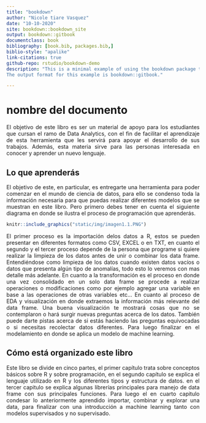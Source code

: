 ```yaml
---
title: "bookdown"
author: "Nicole tiare Vasquez"
date: "10-10-2020"
site: bookdown::bookdown_site
output: bookdown::gitbook
documentclass: book
bibliography: [book.bib, packages.bib,]
biblio-style: "apalike"
link-citations: true
github-repo: rstudio/bookdown-demo
description: "This is a minimal example of using the bookdown package to write a book.
The output format for this example is bookdown::gitbook."

---
```


# nombre del documento 
<div style="text-align: justify">

El objetivo de este libro es ser un material de apoyo para los estudiantes que cursan el ramo de Data Analytics, con el fin de facilitar el aprendizaje de esta herramienta que les servirá para apoyar el desarrollo de sus trabajos. Además, esta materia sirve para las personas interesada en conocer y aprender un nuevo lenguaje.

## Lo que aprenderás

El objetivo de este, en particular, es entregarte una herramienta para poder comenzar en el mundo de ciencia de datos, para ello se condenso toda la información necesaria para que puedas realizar diferentes modelos que se muestran en este libro. Pero primero debes tener en cuenta el siguiente diagrama en donde se ilustra el proceso de programación que aprenderás. 

```r
knitr::include_graphics("static/img/imagen1.1.PNG")
```

El primer proceso es la importación delos datos a R, estos se pueden presentar en diferentes formatos como CSV, EXCEL o en TXT, en cuanto el segundo y el tercer proceso depende de la persona que programe si quiere realizar la limpieza de los datos antes de unir o combinar los data frame. Entendiéndose como limpieza de los datos cuando existen datos vacíos o datos que presenta algún tipo de anomalías, todo esto lo veremos con mas detalle más adelante.  En cuanto a la transformación es el proceso en donde una vez consolidado en un solo data frame se procede a realizar operaciones o modificaciones como por ejemplo agregar una variable en base a las operaciones de otras variables etc… 
En cuanto al proceso de EDA y visualización en donde extraemos la información más relevante del data frame. Una buena visualización te mostrará cosas que no se contemplaron o hará surgir nuevas preguntas acerca de los datos. También puede darte pistas acerca de si estás haciendo las preguntas equivocadas o si necesitas recolectar datos diferentes. Para luego finalizar en el modelamiento en donde se aplica un modelo de machine learning.

## Cómo está organizado este libro

Este libro se divide en cinco partes, el primer capítulo trata sobre conceptos básicos sobre R y sobre programación, en el segundo capítulo se explica el lenguaje utilizado en R y los diferentes tipos y estructura de datos. en el tercer capitulo se explica algunas librerías principales para manejo de data frame con sus principales funciones.  Para luego el en cuarto capitulo condesar lo anteriormente aprendido importar, combinar y explorar una data, para finalizar con una introducción a machine learning tanto con modelos supervisados y no supervisado.

<div/>